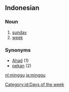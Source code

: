 == Indonesian ==
===Noun===
# [[sunday]]
# [[week]]

=== Synonyms ===
* [[Ahad]] (1)
* [[pekan]] (2)

[[Category:id:Days of the week]]

[[nl:minggu]]
[[ja:minggu]]